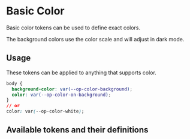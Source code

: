 
<Meta title='Tokens/Color/Basic Color' />

# Basic Color

Basic color tokens can be used to define exact colors.

The background colors use the color scale and will adjust in dark mode.

## Usage

These tokens can be applied to anything that supports color.

```css
body {
  background-color: var(--op-color-background);
  color: var(--op-color-on-background);
}
// or
color: var(--op-color-white);
```

## Available tokens and their definitions

<DesignTokenDocBlock categoryName="Basic Colors" viewType="card" />
